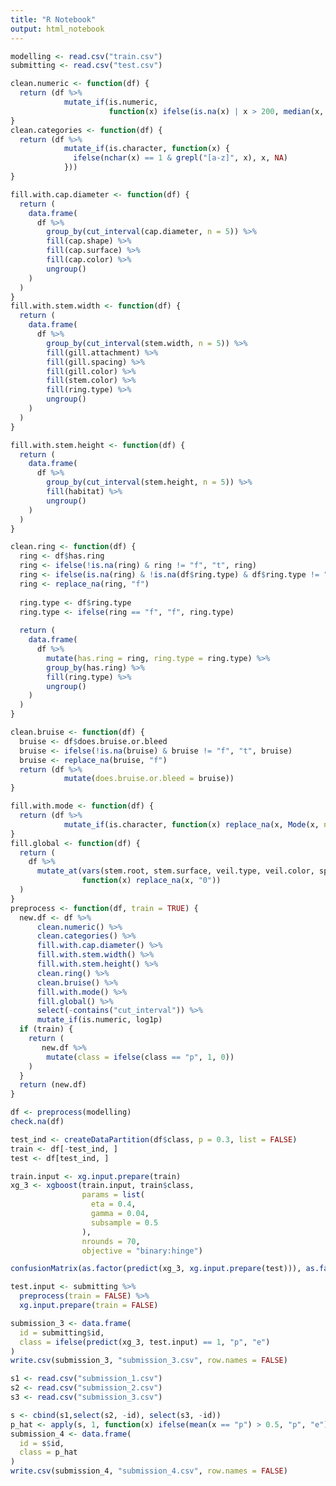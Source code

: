 ---
title: "R Notebook"
output: html_notebook
---
```{r}
modelling <- read.csv("train.csv")
submitting <- read.csv("test.csv")
```

```{r}
clean.numeric <- function(df) {
  return (df %>%
            mutate_if(is.numeric, 
                      function(x) ifelse(is.na(x) | x > 200, median(x, na.rm = TRUE), x)))
}
clean.categories <- function(df) {
  return (df %>%
            mutate_if(is.character, function(x) {
              ifelse(nchar(x) == 1 & grepl("[a-z]", x), x, NA)
            }))
}

fill.with.cap.diameter <- function(df) {
  return (
    data.frame(
      df %>%
        group_by(cut_interval(cap.diameter, n = 5)) %>%
        fill(cap.shape) %>%
        fill(cap.surface) %>%
        fill(cap.color) %>%
        ungroup()
    )
  )
}
fill.with.stem.width <- function(df) {
  return (
    data.frame(
      df %>%
        group_by(cut_interval(stem.width, n = 5)) %>%
        fill(gill.attachment) %>%
        fill(gill.spacing) %>%
        fill(gill.color) %>%
        fill(stem.color) %>%
        fill(ring.type) %>%
        ungroup()
    )
  )
}

fill.with.stem.height <- function(df) {
  return (
    data.frame(
      df %>%
        group_by(cut_interval(stem.height, n = 5)) %>%
        fill(habitat) %>%
        ungroup()
    )
  )
}

clean.ring <- function(df) {
  ring <- df$has.ring
  ring <- ifelse(!is.na(ring) & ring != "f", "t", ring)
  ring <- ifelse(is.na(ring) & !is.na(df$ring.type) & df$ring.type != "f", "t", ring)
  ring <- replace_na(ring, "f")
  
  ring.type <- df$ring.type
  ring.type <- ifelse(ring == "f", "f", ring.type)
  
  return (
    data.frame(
      df %>%
        mutate(has.ring = ring, ring.type = ring.type) %>%
        group_by(has.ring) %>%
        fill(ring.type) %>%
        ungroup()
    )
  )
}

clean.bruise <- function(df) {
  bruise <- df$does.bruise.or.bleed
  bruise <- ifelse(!is.na(bruise) & bruise != "f", "t", bruise)
  bruise <- replace_na(bruise, "f")
  return (df %>%
            mutate(does.bruise.or.bleed = bruise))
}

fill.with.mode <- function(df) {
  return (df %>%
            mutate_if(is.character, function(x) replace_na(x, Mode(x, na.rm = TRUE))))
}
fill.global <- function(df) {
  return (
    df %>%
      mutate_at(vars(stem.root, stem.surface, veil.type, veil.color, spore.print.color),
                function(x) replace_na(x, "0"))
  )
}
preprocess <- function(df, train = TRUE) {
  new.df <- df %>%
      clean.numeric() %>%
      clean.categories() %>%
      fill.with.cap.diameter() %>%
      fill.with.stem.width() %>%
      fill.with.stem.height() %>%
      clean.ring() %>%
      clean.bruise() %>%
      fill.with.mode() %>%
      fill.global() %>%
      select(-contains("cut_interval")) %>%
      mutate_if(is.numeric, log1p)
  if (train) {
    return (
       new.df %>%
        mutate(class = ifelse(class == "p", 1, 0))
    )
  }
  return (new.df)
}
```

```{r}
df <- preprocess(modelling)
check.na(df)
```
```{r}
test_ind <- createDataPartition(df$class, p = 0.3, list = FALSE)
train <- df[-test_ind, ]
test <- df[test_ind, ]
```

```{r}
train.input <- xg.input.prepare(train)
xg_3 <- xgboost(train.input, train$class, 
                params = list(
                  eta = 0.4, 
                  gamma = 0.04,
                  subsample = 0.5
                ),
                nrounds = 70,
                objective = "binary:hinge")

confusionMatrix(as.factor(predict(xg_3, xg.input.prepare(test))), as.factor(test$class))
```
```{r}
test.input <- submitting %>%
  preprocess(train = FALSE) %>%
  xg.input.prepare(train = FALSE)

submission_3 <- data.frame(
  id = submitting$id,
  class = ifelse(predict(xg_3, test.input) == 1, "p", "e")
)
write.csv(submission_3, "submission_3.csv", row.names = FALSE)
```

```{r}
s1 <- read.csv("submission_1.csv")
s2 <- read.csv("submission_2.csv")
s3 <- read.csv("submission_3.csv")
```

```{r}
s <- cbind(s1,select(s2, -id), select(s3, -id))
p_hat <- apply(s, 1, function(x) ifelse(mean(x == "p") > 0.5, "p", "e"))
submission_4 <- data.frame(
  id = s$id, 
  class = p_hat
)
write.csv(submission_4, "submission_4.csv", row.names = FALSE)
```

